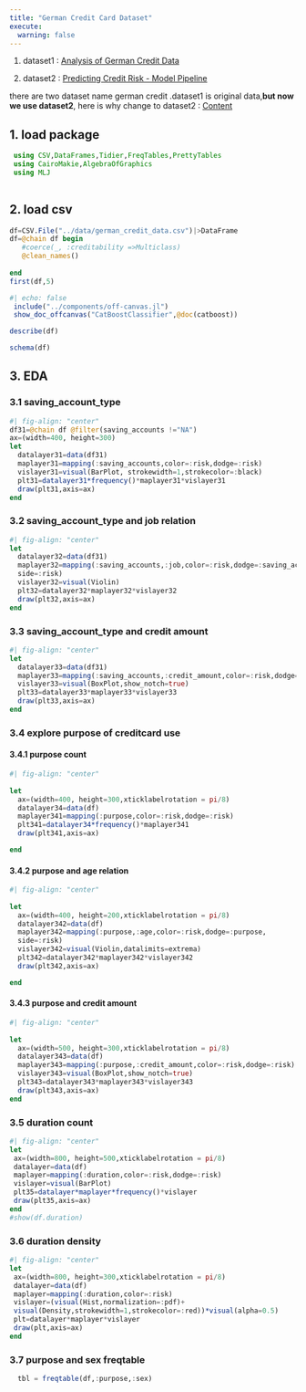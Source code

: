 ```yaml
---
title: "German Credit Card Dataset"
execute:
  warning: false
---
```


:::{.callout-note title="info"}
1. dataset1 :  [Analysis of German Credit Data](https://online.stat.psu.edu/stat857/node/215/)


2. dataset2 : [Predicting Credit Risk - Model Pipeline](https://www.kaggle.com/code/kabure/predicting-credit-risk-model-pipeline)


there are two dataset name german credit .dataset1 is original data,**but now we use dataset2**,
here is why change to dataset2 : [Content](https://www.kaggleusercontent.com/kf/7037624/eyJhbGciOiJkaXIiLCJlbmMiOiJBMTI4Q0JDLUhTMjU2In0..x53MHBMn5_4SYrWRuRSDOA.bupB6bBbpNE_ph9oSpdRBRV36M4fCy0_JE5jT0e9eYVEkF-PuWUxl-aBYbpmS3G1CAieCv1BkYKv15c8IadpEtZMC_psOUIZlg0h7pSPFOo_ehGwmlrZ8TSoOyaJfEDqYAI6rEh-rhS-bVPnVo90xmBKrNpvyVCCg42vKTKvx6pt-RD_nBjkzRxGOutzZ3bnGHivsW_xVyl_9krialuwwrhg1zYyUEPfpOiK3EBKR4O05RpnEP-RyG7RCfc0rJEWf7C88lJSqMq9OyiZpp218MnlAnBnnk1vNLrxPF-QSwoPrNQUYaMtzhhNuaoFz5MMg7s3Zaf5yDZrCAL_OiBeDHYXEA_BnPLlpo6aZIWKtv1Dbo0xe59Gn5UeeH-4UYZ3_p2wrAXzCfEnT7IBX1OMzhqeriVmjqmySE5PW2FQfIjGjJ3JmwXsnC9y2bGSG4TPzCqZs_oQMDjqxWAz2fFazkrNgMd0pL-OgI0AYAygb18tXVliQWPiSNECZazi1_CDRP1PajztadfFAiLNZQkJ5hCNEotReNdAUptl28ntrdsnCM_fMJxlJnUbZ7PfStxXmT39ShleUKojLwR2iLPoDS69jhEPxEcBoCtJxWacCMEyEa5rMNZbxFVPzD9nU-6kjOOlxc75nwJC5krdgfUcQlSaDZFFIQ7QKdzeUB2IDQzh0K4Ct_GKz7_hksBJS72G.AydzCZ4cme34p0w0SrDoCQ/__results__.html?sharingControls=true)

:::

## 1. load package

```julia
 using CSV,DataFrames,Tidier,FreqTables,PrettyTables
 using CairoMakie,AlgebraOfGraphics
 using MLJ
 
```

## 2. load csv 
```julia
df=CSV.File("../data/german_credit_data.csv")|>DataFrame
df=@chain df begin
   #coerce(_, :creditability =>Multiclass)
   @clean_names()
   
end
first(df,5)
```
```julia
#| echo: false
 include("../components/off-canvas.jl")
 show_doc_offcanvas("CatBoostClassifier",@doc(catboost))
```

```julia
describe(df)
```
```julia
schema(df)
```



## 3. EDA  

### 3.1 saving_account_type
```julia
#| fig-align: "center"
df31=@chain df @filter(saving_accounts !="NA")
ax=(width=400, height=300)
let
  datalayer31=data(df31)
  maplayer31=mapping(:saving_accounts,color=:risk,dodge=:risk)
  vislayer31=visual(BarPlot, strokewidth=1,strokecolor=:black)
  plt31=datalayer31*frequency()*maplayer31*vislayer31
  draw(plt31,axis=ax)
end
```

### 3.2  saving_account_type and job relation
```julia
#| fig-align: "center"
let
  datalayer32=data(df31)
  maplayer32=mapping(:saving_accounts,:job,color=:risk,dodge=:saving_accounts,
  side=:risk)
  vislayer32=visual(Violin)
  plt32=datalayer32*maplayer32*vislayer32
  draw(plt32,axis=ax)
end
```

### 3.3  saving_account_type and credit amount
```julia
#| fig-align: "center"
let
  datalayer33=data(df31)
  maplayer33=mapping(:saving_accounts,:credit_amount,color=:risk,dodge=:risk)
  vislayer33=visual(BoxPlot,show_notch=true)
  plt33=datalayer33*maplayer33*vislayer33
  draw(plt33,axis=ax)
end
```

### 3.4 explore purpose of creditcard use 


#### 3.4.1 purpose count
```julia
#| fig-align: "center"
 
let
  ax=(width=400, height=300,xticklabelrotation = pi/8)
  datalayer34=data(df)
  maplayer341=mapping(:purpose,color=:risk,dodge=:risk)
  plt341=datalayer34*frequency()*maplayer341
  draw(plt341,axis=ax)

end
```

#### 3.4.2 purpose and age relation
```julia
#| fig-align: "center"
 
let
  ax=(width=400, height=200,xticklabelrotation = pi/8)
  datalayer342=data(df)
  maplayer342=mapping(:purpose,:age,color=:risk,dodge=:purpose,
  side=:risk)
  vislayer342=visual(Violin,datalimits=extrema)
  plt342=datalayer342*maplayer342*vislayer342
  draw(plt342,axis=ax)

end
```

#### 3.4.3 purpose and credit amount
```julia
#| fig-align: "center"
 
let
  ax=(width=500, height=300,xticklabelrotation = pi/8)
  datalayer343=data(df)
  maplayer343=mapping(:purpose,:credit_amount,color=:risk,dodge=:risk)
  vislayer343=visual(BoxPlot,show_notch=true)
  plt343=datalayer343*maplayer343*vislayer343
  draw(plt343,axis=ax)
end

```

### 3.5 duration count
```julia
#| fig-align: "center"
let
 ax=(width=800, height=500,xticklabelrotation = pi/8)
 datalayer=data(df)
 maplayer=mapping(:duration,color=:risk,dodge=:risk)
 vislayer=visual(BarPlot)
 plt35=datalayer*maplayer*frequency()*vislayer
 draw(plt35,axis=ax)
end
#show(df.duration)
```

### 3.6  duration density 
```julia
#| fig-align: "center"
let
 ax=(width=800, height=300,xticklabelrotation = pi/8)
 datalayer=data(df)
 maplayer=mapping(:duration,color=:risk)
 vislayer=(visual(Hist,normalization=:pdf)+
 visual(Density,strokewidth=1,strokecolor=:red))*visual(alpha=0.5)
 plt=datalayer*maplayer*vislayer
 draw(plt,axis=ax)
end

```

### 3.7  purpose and sex  freqtable
```julia
  tbl = freqtable(df,:purpose,:sex)

```



